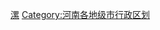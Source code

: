 {{Catmore|漯河市}}
{{hideh
|Head = 漯河各区县市所辖乡镇与街道
|FrameStyle   = border:solid 2px #0000FF;
|HeadStyle    = text-align:center;background:transparent;
|ContentStyle = background: #99CCFF;
}}
{{漯河市源汇区行政区划|state=expanded}}
{{漯河市郾城区行政区划|state=expanded}}
{{漯河市召陵区行政区划|state=expanded}}
{{临颍县行政区划|state=expanded}}
{{舞阳县行政区划|state=expanded}}
{{hidef}}

[[Category:漯河|漯]]
[[Category:河南各地级市行政区划|Category:河南各地级市行政区划]]